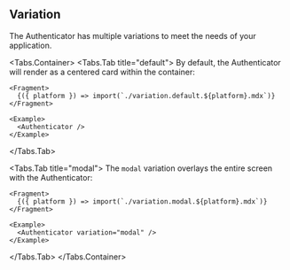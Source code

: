 
## Variation

The Authenticator has multiple variations to meet the needs of your application.

<Tabs.Container>
  <Tabs.Tab title="default">
    By default, the Authenticator will render as a centered card within the container:

    <Fragment>
      {({ platform }) => import(`./variation.default.${platform}.mdx`)}
    </Fragment>

    <Example>
      <Authenticator />
    </Example>

  </Tabs.Tab>

  <Tabs.Tab title="modal">
    The `modal` variation overlays the entire screen with the Authenticator:

    <Fragment>
      {({ platform }) => import(`./variation.modal.${platform}.mdx`)}
    </Fragment>

    <Example>
      <Authenticator variation="modal" />
    </Example>

  </Tabs.Tab>
</Tabs.Container>

